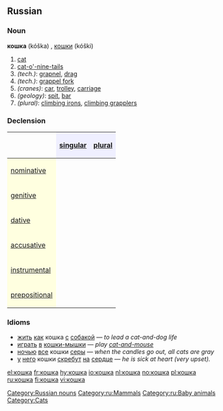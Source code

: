==Russian==

===Noun===
'''кошка''' (kóška) {{f}}, [[кошки]] (kóški) {{p}}

# [[cat]]
# [[cat-o'-nine-tails]]
#''(tech.)'': [[grapnel]], [[drag]]
#''(tech.)'': [[grappel fork]]
#''(cranes)'': [[car]], [[trolley]], [[carriage]]
#''(geology)'': [[spit]], [[bar]]
#''(plural)'': [[climbing irons]], [[climbing grapplers]]

===Declension===
{| border="1" cellpadding="4" cellspacing="0"
!
! style="background-color: #EFEFFF" align="center"|[[singular]]
! style="background-color: #EFEFFF" align="center"|[[plural]]
|-
! style="background-color: #FFFFE0" align="left"|[[nominative case|nominative]]
| align="center"|{{RUchar|ко́шка}}
| align="center"|{{RUchar|ко́шки}}
|-
! style="background-color: #FFFFE0" align="left"|[[genitive case|genitive]]
| align="center"|{{RUchar|ко́шки}}
| align="center"|{{RUchar|ко́шек}}
|-
! style="background-color: #FFFFE0" align="left"|[[dative case|dative]]
| align="center"|{{RUchar|ко́шке}}
| align="center"|{{RUchar|ко́шкам}}
|-
! style="background-color: #FFFFE0" align="left"|[[accusative case|accusative]]
| align="center"|{{RUchar|ко́шку}}
| align="center"|{{RUchar|ко́шек}}
|-
! style="background-color: #FFFFE0" align="left"|[[instrumental case|instrumental]]
| align="center"|{{RUchar|ко́шкой, ко́шкою}}
| align="center"|{{RUchar|ко́шками}}
|-
! style="background-color: #FFFFE0" align="left"|[[prepositional case|prepositional]]
| align="center"|{{RUchar|о ко́шке}}
| align="center"|{{RUchar|о ко́шках}}
|}

===Idioms===
*[[жить]] [[как]] кошка [[с]] [[собака|собакой]] — ''to lead a cat-and-dog life''
*[[играть]] [[в]] [[кошки-мышки]] — ''play [[cat-and-mouse]]''
*[[ночью]] [[весь|все]] кошки [[серый|серы]] — ''when the candles go out, all cats are gray''
*[[у]] [[он|него]] кошки [[скрести|скребут]] [[на]] [[сердце]] — ''he is sick at heart (very upset).''

[[Category:Russian nouns]]
[[Category:ru:Mammals]]
[[Category:ru:Baby animals]]
[[Category:Cats]]

[[el:кошка]]
[[fr:кошка]]
[[hy:кошка]]
[[io:кошка]]
[[nl:кошка]]
[[no:кошка]]
[[pl:кошка]]
[[ru:кошка]]
[[fi:кошка]]
[[vi:кошка]]